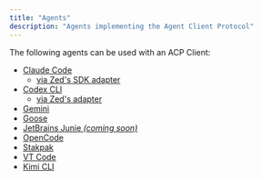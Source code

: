 ```yaml
---
title: "Agents"
description: "Agents implementing the Agent Client Protocol"
---
```


The following agents can be used with an ACP Client:

- [Claude Code](https://docs.anthropic.com/en/docs/claude-code/overview)
  - [via Zed's SDK adapter](https://github.com/zed-industries/claude-code-acp)
- [Codex CLI](https://developers.openai.com/codex/cli)
  - [via Zed's adapter](https://github.com/zed-industries/codex-acp)
- [Gemini](https://github.com/google-gemini/gemini-cli)
- [Goose](https://block.github.io/goose/docs/guides/acp-clients)
- [JetBrains Junie _(coming soon)_](https://www.jetbrains.com/junie/)
- [OpenCode](https://github.com/sst/opencode)
- [Stakpak](https://github.com/stakpak/agent?tab=readme-ov-file#agent-client-protocol-acp)
- [VT Code](https://github.com/vinhnx/vtcode/blob/main/README.md#zed-ide-integration-agent-client-protocol)
- [Kimi CLI](https://github.com/MoonshotAI/kimi-cli)
